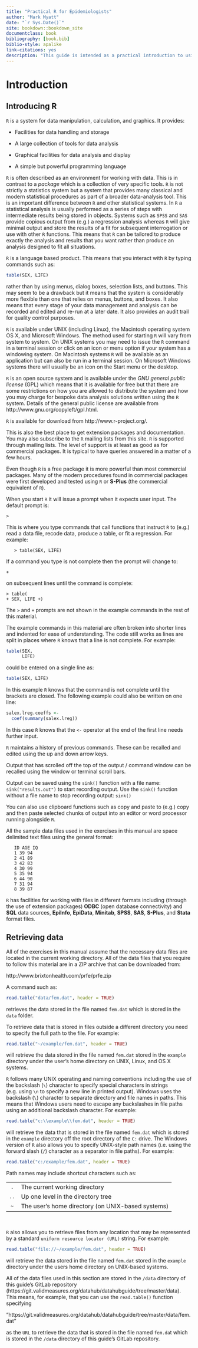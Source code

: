 ```yaml
--- 
title: "Practical R for Epidemiologists"
author: "Mark Myatt"
date: "`r Sys.Date()`"
site: bookdown::bookdown_site
documentclass: book
bibliography: [book.bib]
biblio-style: apalike
link-citations: yes
description: "This guide is intended as a practical introduction to using the R environment for data analysis and graphics to work with epidemiological data. Topics covered include univariate statistics, simple statistical inference, charting data, two-by-two tables, stratified analysis, chi-square test for trend, logistic regression, survival analysis, computer-intensive methods, and extending R using user-provided functions. You should be able to follow the material if you are reasonably familiar with the mechanics of statistical estimation (e.g. calculation of odds ratios and confidence intervals) and require a system that can perform simple or complex analyses to your exact specifications. If you are interested in a system that is flexible, can be tailored to produce exactly the analysis you want, provides modern analytical facilities, and have a basic understanding of the mechanics of hypothesis testing and estimation then you should consider purchasing this book."
---
```


# Introduction {#chapter1}



## Introducing R

`R` is a system for data manipulation, calculation, and graphics. It provides:

* Facilities for data handling and storage

* A large collection of tools for data analysis

* Graphical facilities for data analysis and display

* A simple but powerful programming language

`R` is often described as an environment for working with data. This is in contrast to a *package* which is a collection of very specific tools. `R` is not strictly a statistics system but a system that provides many classical and modern statistical procedures as part of a broader data-analysis tool. This is an important difference between `R` and other statistical systems. In `R` a statistical analysis is usually performed as a series of steps with intermediate results being stored in objects. Systems such as `SPSS` and `SAS` provide copious output from (e.g.) a regression analysis whereas `R` will give minimal output and store the results of a fit for subsequent interrogation or use with other `R` functions. This means that `R` can be tailored to produce exactly the analysis and results that you want rather than produce an analysis designed to fit all situations.

`R` is a language based product. This means that you interact with `R` by typing commands such as: 

```r
table(SEX, LIFE)
```

rather than by using menus, dialog boxes, selection lists, and buttons. This may seem to be a drawback but it means that the system is considerably more flexible than one that relies on menus, buttons, and boxes. It also means that every stage of your data management and analysis can be recorded and edited and re-run at a later date. It also provides an audit trail for quality control purposes.

`R` is available under UNIX (including Linux), the Macintosh operating system OS X, and Microsoft Windows. The method used for starting `R` will vary from system to system. On UNIX systems you may need to issue the `R` command in a terminal session or click on an icon or menu option if your system has a windowing system. On Macintosh systems `R` will be available as an application but can also be run in a terminal session. On Microsoft Windows systems there will usually be an icon on the Start menu or the desktop.

`R` is an open source system and is available under the *GNU general public license* (GPL) which means that it is available for free but that there are some restrictions on how you are allowed to distribute the system and how you may charge for bespoke data analysis solutions written using the `R` system. Details of the general public license are available from http://www.gnu.org/copyleft/gpl.html.

`R` is available for download from http://www.r-project.org/.

This is also the best place to get extension packages and documentation. You may also subscribe to the `R` mailing lists from this site. `R` is supported through mailing lists. The level of support is at least as good as for commercial packages. It is typical to have queries answered in a matter of a few hours.

Even though `R` is a free package it is more powerful than most commercial packages. Many of the modern procedures found in commercial packages were first developed and tested using `R` or **S-Plus** (the commercial equivalent of `R`).


When you start `R` it will issue a prompt when it expects user input. The default prompt is:

```
>
```

This is where you type commands that call functions that instruct `R` to (e.g.) read a data file, recode data, produce a table, or fit a regression. For example:

```
   > table(SEX, LIFE)
```

If a command you type is not complete then the prompt will change to:

```
+
```

on subsequent lines until the command is complete:

```
> table(
+ SEX, LIFE +)
```

The `>` and `+` prompts are not shown in the example commands in the rest of this material.

The example commands in this material are often broken into shorter lines and indented for ease of understanding. The code still works as lines are split in places where `R` knows that a line is not complete. For example:

```r
table(SEX,
      LIFE)
```

could be entered on a single line as:

```r
table(SEX, LIFE)
```

In this example `R` knows that the command is not complete until the brackets are closed. The following example could also be written on one line:

```r
salex.lreg.coeffs <-
  coef(summary(salex.lreg))
```

In this case `R` knows that the `<-` operator at the end of the first line needs further input.

`R` maintains a history of previous commands. These can be recalled and edited using the up and down arrow
keys.

Output that has scrolled off the top of the output / command window can be recalled using the window or terminal scroll bars.

Output can be saved using the `sink()` function with a file name: `sink("results.out")` to start recording output. Use the `sink()` function without a file name to stop recording output: `sink()`

You can also use clipboard functions such as copy and paste to (e.g.) copy and then paste selected chunks of output into an editor or word processor running alongside `R`.

All the sample data files used in the exercises in this manual are space delimited text files using the general
format:

```
   ID AGE IQ
   1 39 94
   2 41 89
   3 42 83
   4 30 99
   5 35 94
   6 44 90
   7 31 94
   8 39 87
```

`R` has facilities for working with files in different formats including (through the use of extension packages) **ODBC** (open database connectivity) and **SQL** data sources, **EpiInfo**, **EpiData**, **Minitab**, **SPSS**, **SAS**, **S-Plus**, and **Stata** format files.


## Retrieving data

All of the exercises in this manual assume that the necessary data files are located in the current working directory.
All of the data files that you require to follow this material are in a ZIP archive that can be downloaded from:

http://www.brixtonhealth.com/prfe/prfe.zip

A command such as:

```r
read.table("data/fem.dat", header = TRUE)
```

retrieves the data stored in the file named `fem.dat` which is stored in the `data` folder.

To retrieve data that is stored in files outside a different directory you need to specify the full path to the file. For example:

```r
read.table("~/example/fem.dat", header = TRUE)
```

will retrieve the data stored in the file named `fem.dat` stored in the `example` directory under the user’s home directory on UNIX, Linux, and OS X systems.

`R` follows many UNIX operating and naming conventions including the use of the backslash (`\`) character to specify special characters in strings (e.g. using `\n` to specify a new line in printed output). Windows uses the backslash (`\`) character to separate directory and file names in paths. This means that Windows users need to escape any backslashes in file paths using an additional backslash character. For example:

```r
read.table("c:\\example\\fem.dat", header = TRUE)
```

will retrieve the data that is stored in the file named `fem.dat` which is stored in the `example` directory off the root directory of the `C:` drive. The Windows version of `R` also allows you to specify UNIX-style path names (i.e. using the forward slash (`/`) character as a separator in file paths). For example:

```r
read.table("c:/example/fem.dat", header = TRUE)
```

Path names may include shortcut characters such as:
<br/>

|      |                                                   |  
|:----:|:--------------------------------------------------|
| `.`  | The current working directory                     |
| `..` | Up one level in the directory tree                |
| `~`  | The user's home directory (on UNIX-based systems) |
<br/>

`R` also allows you to retrieve files from any location that may be represented by a standard `uniform resource locator (URL)` string. For example:

```r
read.table("file://~/example/fem.dat", header = TRUE)
```

will retrieve the data stored in the file named `fem.dat` stored in the `example` directory under the users home directory on UNIX-based systems.

All of the data files used in this section are stored in the `/data` directory of this guide's GitLab repository (https://git.validmeasures.org/datahub/datahubguide/tree/master/data). This means, for example, that you can use the `read.table()` function specifying 

"https://git.validmeasures.org/datahub/datahubguide/tree/master/data/fem.dat"

as the `URL` to retrieve the data that is stored in the file named `fem.da`t which is stored in the `/data` directory of this guide's GitLab repository.


